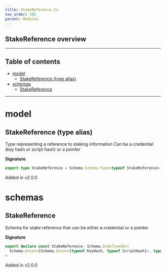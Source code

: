 ```yaml
---
title: StakeReference.ts
nav_order: 102
parent: Modules
---
```


## StakeReference overview

---

<h2 className="text-delta">Table of contents</h2>

- [model](#model)
  - [StakeReference (type alias)](#stakereference-type-alias)
- [schemas](#schemas)
  - [StakeReference](#stakereference)

---

# model

## StakeReference (type alias)

Type representing a reference to staking information
Can be a credential (key hash or script hash) or a pointer

**Signature**

```ts
export type StakeReference = Schema.Schema.Type<typeof StakeReference>
```

Added in v2.0.0

# schemas

## StakeReference

Schema for stake reference that can be either a credential or a pointer

**Signature**

```ts
export declare const StakeReference: Schema.UndefinedOr<
  Schema.Union<[Schema.Union<[typeof KeyHash, typeof ScriptHash]>, typeof Pointer.Pointer]>
>
```

Added in v2.0.0
